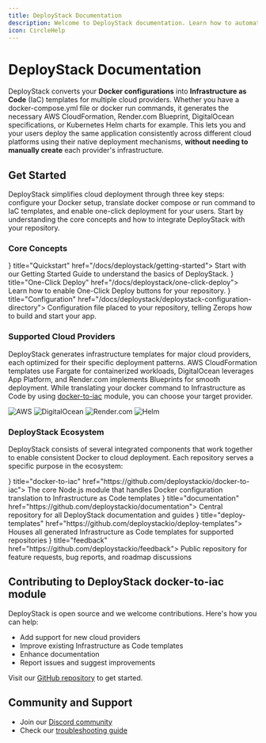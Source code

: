 ```yaml
---
title: DeployStack Documentation
description: Welcome to DeployStack documentation. Learn how to automate Docker Compose deployments across cloud providers with Infrastructure as Code templates and one-click deployments.
icon: CircleHelp
---
```



# DeployStack Documentation

DeployStack converts your **Docker configurations** into **Infrastructure as Code** (IaC) templates for multiple cloud providers. Whether you have a docker-compose.yml file or docker run commands, it generates the necessary AWS CloudFormation, Render.com Blueprint, DigitalOcean specifications, or Kubernetes Helm charts for example. This lets you and your users deploy the same application consistently across different cloud platforms using their native deployment mechanisms, **without needing to manually create** each provider's infrastructure.

## Get Started

DeployStack simplifies cloud deployment through three key steps: configure your Docker setup, translate docker compose or run command to IaC templates, and enable one-click deployment for your users. Start by understanding the core concepts and how to integrate DeployStack with your repository.

### Core Concepts

<Cards>
<Card icon={<CloudUpload className="text-purple-500" />} title="Quickstart" href="/docs/deploystack/getting-started">
Start with our Getting Started Guide to understand the basics of DeployStack.
</Card>
<Card icon={<Terminal className="text-purple-500" />} title="One-Click Deploy" href="/docs/deploystack/one-click-deploy">
Learn how to enable One-Click Deploy buttons for your repository.
</Card>
<Card icon={<FileText className="text-purple-500" />} title="Configuration" href="/docs/deploystack/deploystack-configuration-directory">
Configuration file placed to your repository, telling Zerops how to build and start your app.
</Card>
</Cards>

### Supported Cloud Providers

DeployStack generates infrastructure templates for major cloud providers, each optimized for their specific deployment patterns. AWS CloudFormation templates use Fargate for containerized workloads, DigitalOcean leverages App Platform, and Render.com implements Blueprints for smooth deployment. While translating your docker command to Infrastructure as Code by using [docker-to-iac](/docs/docker-to-iac/index.md) module, you can choose your target provider.

<Cards>
<Card href="/docs/docker-to-iac/parser/aws-cloudformation">
<img src="https://deploystack.io/img/deploy/aws.svg" alt="AWS" width={47} height={28} className='mx-auto' />
</Card>
<Card href="/docs/docker-to-iac/parser/digitalocean">
<img src="https://deploystack.io/img/deploy/digitalocean.svg" alt="DigitalOcean" width={56} height={28} className='mx-auto' />
</Card>
<Card href="/docs/docker-to-iac/parser/render.com">
<img src="https://deploystack.io/img/deploy/render.svg" alt="Render.com" width={130} height={28} className='mx-auto' />
</Card>
<Card href="/docs/docker-to-iac/parser/helm">
<img src="https://deploystack.io/img/deploy/helm.svg" alt="Helm" width={47} height={47} className='mx-auto' />
</Card>
</Cards>

### DeployStack Ecosystem

DeployStack consists of several integrated components that work together to enable consistent Docker to cloud deployment. Each repository serves a specific purpose in the ecosystem:

<Cards>
<Card icon={<Container className="text-purple-500" />} title="docker-to-iac" href="https://github.com/deploystackio/docker-to-iac">
The core Node.js module that handles Docker configuration translation to Infrastructure as Code templates
</Card>
<Card icon={<BookOpenText className="text-purple-500" />} title="documentation" href="https://github.com/deploystackio/documentation">
Central repository for all DeployStack documentation and guides
</Card>
<Card icon={<FileText className="text-purple-500" />} title="deploy-templates" href="https://github.com/deploystackio/deploy-templates">
Houses all generated Infrastructure as Code templates for supported repositories
</Card>
<Card icon={<MessageCircleHeart className="text-purple-500" />} title="feedback" href="https://github.com/deploystackio/feedback">
Public repository for feature requests, bug reports, and roadmap discussions
</Card>
</Cards>

## Contributing to DeployStack docker-to-iac module

DeployStack is open source and we welcome contributions. Here's how you can help:

- Add support for new cloud providers
- Improve existing Infrastructure as Code templates
- Enhance documentation
- Report issues and suggest improvements

Visit our [GitHub repository](https://github.com/deploystackio/docker-to-iac) to get started.

## Community and Support

- Join our [Discord community](https://discord.gg/UjFWwByB)
- Check our [troubleshooting guide](/docs/deploystack/troubleshooting.md)
